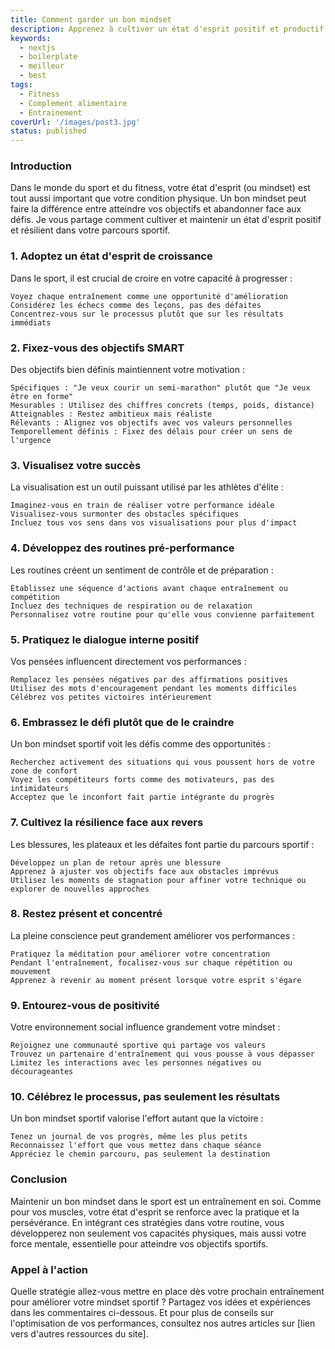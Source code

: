 ```yaml
---
title: Comment garder un bon mindset
description: Apprenez à cultiver un état d'esprit positif et productif grâce à notre guide. Découvrez des clés essentielles pour développer votre résilience, rester motivé et transformer vos pensées en actions concrètes au quotidien.
keywords:
  - nextjs
  - boilerplate
  - meilleur
  - best
tags:
  - Fitness
  - Complement alimentaire
  - Entrainement
coverUrl: '/images/post3.jpg'
status: published
---
```


### Introduction

Dans le monde du sport et du fitness, votre état d'esprit (ou mindset) est tout aussi important que votre condition physique. Un bon mindset peut faire
la différence entre atteindre vos objectifs et abandonner face aux défis. Je vous partage comment cultiver et maintenir un état d'esprit positif et résilient
dans votre parcours sportif.

### 1. Adoptez un état d'esprit de croissance

Dans le sport, il est crucial de croire en votre capacité à progresser :

    Voyez chaque entraînement comme une opportunité d'amélioration
    Considérez les échecs comme des leçons, pas des défaites
    Concentrez-vous sur le processus plutôt que sur les résultats immédiats

### 2. Fixez-vous des objectifs SMART

Des objectifs bien définis maintiennent votre motivation :

    Spécifiques : "Je veux courir un semi-marathon" plutôt que "Je veux être en forme"
    Mesurables : Utilisez des chiffres concrets (temps, poids, distance)
    Atteignables : Restez ambitieux mais réaliste
    Rélevants : Alignez vos objectifs avec vos valeurs personnelles
    Temporellement définis : Fixez des délais pour créer un sens de l'urgence

### 3. Visualisez votre succès

La visualisation est un outil puissant utilisé par les athlètes d'élite :

    Imaginez-vous en train de réaliser votre performance idéale
    Visualisez-vous surmonter des obstacles spécifiques
    Incluez tous vos sens dans vos visualisations pour plus d'impact

### 4. Développez des routines pré-performance

Les routines créent un sentiment de contrôle et de préparation :

    Établissez une séquence d'actions avant chaque entraînement ou compétition
    Incluez des techniques de respiration ou de relaxation
    Personnalisez votre routine pour qu'elle vous convienne parfaitement

### 5. Pratiquez le dialogue interne positif

Vos pensées influencent directement vos performances :

    Remplacez les pensées négatives par des affirmations positives
    Utilisez des mots d'encouragement pendant les moments difficiles
    Célébrez vos petites victoires intérieurement

### 6. Embrassez le défi plutôt que de le craindre

Un bon mindset sportif voit les défis comme des opportunités :

    Recherchez activement des situations qui vous poussent hors de votre zone de confort
    Voyez les compétiteurs forts comme des motivateurs, pas des intimidateurs
    Acceptez que le inconfort fait partie intégrante du progrès

### 7. Cultivez la résilience face aux revers

Les blessures, les plateaux et les défaites font partie du parcours sportif :

    Développez un plan de retour après une blessure
    Apprenez à ajuster vos objectifs face aux obstacles imprévus
    Utilisez les moments de stagnation pour affiner votre technique ou explorer de nouvelles approches

### 8. Restez présent et concentré

La pleine conscience peut grandement améliorer vos performances :

    Pratiquez la méditation pour améliorer votre concentration
    Pendant l'entraînement, focalisez-vous sur chaque répétition ou mouvement
    Apprenez à revenir au moment présent lorsque votre esprit s'égare

### 9. Entourez-vous de positivité

Votre environnement social influence grandement votre mindset :

    Rejoignez une communauté sportive qui partage vos valeurs
    Trouvez un partenaire d'entraînement qui vous pousse à vous dépasser
    Limitez les interactions avec les personnes négatives ou décourageantes

### 10. Célébrez le processus, pas seulement les résultats

Un bon mindset sportif valorise l'effort autant que la victoire :

    Tenez un journal de vos progrès, même les plus petits
    Reconnaissez l'effort que vous mettez dans chaque séance
    Appréciez le chemin parcouru, pas seulement la destination

### Conclusion

Maintenir un bon mindset dans le sport est un entraînement en soi. Comme pour vos muscles, votre état d'esprit se renforce avec la pratique et la persévérance. En intégrant ces stratégies dans votre routine, vous développerez non seulement vos capacités physiques, mais aussi votre force mentale, essentielle pour atteindre vos objectifs sportifs.

### Appel à l'action

Quelle stratégie allez-vous mettre en place dès votre prochain entraînement pour améliorer votre mindset sportif ? Partagez vos idées et expériences dans les commentaires ci-dessous. Et pour plus de conseils sur l'optimisation de vos performances, consultez nos autres articles sur [lien vers d'autres ressources du site].